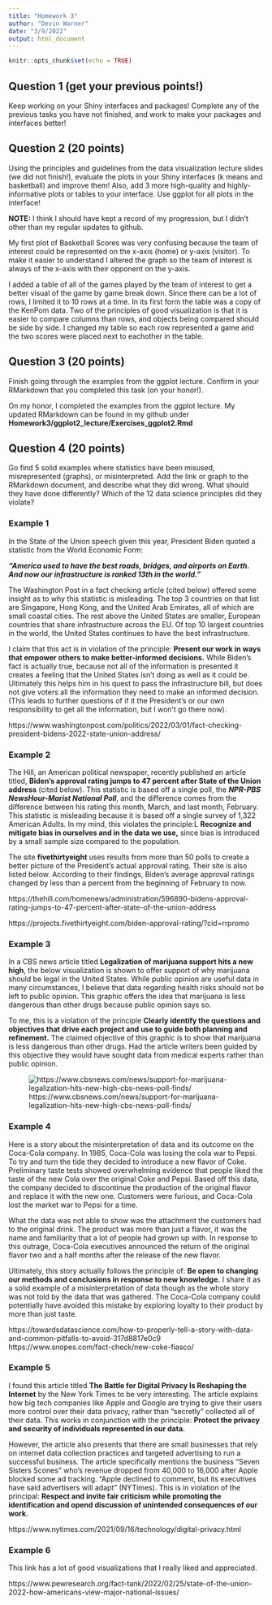 ```yaml
---
title: "Homework 3"
author: "Devin Warner"
date: "3/9/2022"
output: html_document
---
```


```r
knitr::opts_chunk$set(echo = TRUE)
```
## Question 1 (get your previous points!) 
Keep working on your Shiny interfaces and packages! Complete any of the previous tasks you have not finished, and work to make your packages and interfaces better!

## Question 2 (20 points) 
Using the principles and guidelines from the data visualization lecture slides (we did not finish!), evaluate the plots in your Shiny interfaces (k means and basketball) and improve them! Also, add 3 more high-quality and highly-informative plots or tables to your interface. Use ggplot for all plots in the interface!

**NOTE:** I think I should have kept a record of my progression, but I didn't other than my regular updates to github. 

My first plot of Basketball Scores was very confusing because the team of interest could be represented on the x-axis (home) or y-axis (visitor). To make it easier to understand I altered the graph so the team of interest is always of the x-axis with their opponent on the y-axis. 

I added a table of all of the games played by the team of interest to get a better visual of the game by game break down. Since there can be a lot of rows, I limited it to 10 rows at a time. In its first form the table was a copy of the KenPom data. Two of the principles of good visualization is that it is easier to compare columns than rows, and objects being compared should be side by side. I changed my table so each row represented a game and the two scores were placed next to eachother in the table. 

## Question 3 (20 points) 
Finish going through the examples from the ggplot lecture. Confirm in your RMarkdown that you completed this task (on your honor!).

On my honor, I completed the examples from the ggplot lecture. My updated RMarkdown can be found in my github under __Homework3/ggplot2_lecture/Exercises_ggplot2.Rmd__

## Question 4 (20 points) {.tabset}
Go find 5 solid examples where statistics have been misused, misrepresented (graphs), or misinterpreted. Add the link or graph to the RMarkdown document, and describe what they did wrong. What should they have done differently? Which of the 12 data science principles did they violate?

### Example 1
In the State of the Union speech given this year, President Biden quoted a statistic from the World Economic Form: 

***“America used to have the best roads, bridges, and airports on Earth. And now our infrastructure is ranked 13th in the world.”***

The Washington Post in a fact checking article (cited below) offered some insight as to why this statistic is misleading. The top 3 countries on that list are Singapore, Hong Kong, and the United Arab Emirates, all of which are small coastal cities. The rest above the United States are smaller, European countries that share infrastructure across the EU. Of top 10 largest countries in the world, the United States continues to have the best infrastructure. 

I claim that this act is in violation of the principle: **Present our work in ways that empower others to make better-informed decisions.** While Biden's fact is actually true, because not all of the information is presented it creates a feeling that the United States isn't doing as well as it could be. Ultimately this helps him in his quest to pass the infrastructure bill, but does not give voters all the information they need to make an informed decision. (This leads to further questions of if it the President's or our own responsibility to get all the information, but I won't go there now).

https://www.washingtonpost.com/politics/2022/03/01/fact-checking-president-bidens-2022-state-union-address/

### Example 2

The Hill, an American political newspaper, recently published an article titled, **Biden's approval rating jumps to 47 percent after State of the Union address** (cited below). This statistic is based off a single poll, the ___NPR-PBS NewsHour-Marist National Poll___, and the difference comes from the difference between his rating this month, March, and last month, February. This statistic is misleading because it is based off a single survey of 1,322 American Adults. In my mind, this violates the principle:L **Recognize and mitigate bias in ourselves and in the data we use,** since bias is introduced by a small sample size compared to the population. 

The site **fivethirtyeight** uses results from more than 50 polls to create a better picture of the President's actual approval rating. Their site is also listed below. According to their findings, Biden's average approval ratings changed by less than a percent from the beginning of February to now. 

https://thehill.com/homenews/administration/596890-bidens-approval-rating-jumps-to-47-percent-after-state-of-the-union-address

https://projects.fivethirtyeight.com/biden-approval-rating/?cid=rrpromo

### Example 3

In a CBS news article titled **Legalization of marijuana support hits a new high**, the below visualization is shown to offer support of why marijuana should be legal in the United States. While public opinion are useful data in many circumstances, I believe that data regarding health risks should not be left to public opinion. This graphic offers the idea that marijuana is less dangerous than other drugs because public opinion says so. 

To me, this is a violation of the principle **Clearly identify the questions and objectives that drive each project and use to guide both planning and refinement.** The claimed objective of this graphic is to show that marijuana is less dangerous than other drugs. Had the article writers been guided by this objective they would have sought data from medical experts rather than public opinion. 

![https://www.cbsnews.com/news/support-for-marijuana-legalization-hits-new-high-cbs-news-poll-finds/](Marijuana.jpg)

### Example 4

Here is a story about the misinterpretation of data and its outcome on the Coca-Cola company. In 1985, Coca-Cola was losing the cola war to Pepsi. To try and turn the tide they decided to introduce a new flavor of Coke. Preliminary taste tests showed overwhelming evidence that people liked the taste of the new Cola over the original Coke and Pepsi. Based off this data, the company decided to discontinue the production of the original flavor and replace it with the new one. Customers were furious, and Coca-Cola lost the market war to Pepsi for a time. 

What the data was not able to show was the attachment the customers had to the original drink. The product was more than just a flavor, it was the name and familiarity that a lot of people had grown up with. In response to this outrage, Coca-Cola executives announced the return of the original flavor two and a half months after the release of the new flavor. 

Ultimately, this story actually follows the principle of: **Be open to changing our methods and conclusions in response to new knowledge.** I share it as a solid example of a misinterpretation of data though as the whole story was not told by the data that was gathered. The Coca-Cola company could potentially have avoided this mistake by exploring loyalty to their product by more than just taste. 

https://towardsdatascience.com/how-to-properly-tell-a-story-with-data-and-common-pitfalls-to-avoid-317d8817e0c9
https://www.snopes.com/fact-check/new-coke-fiasco/

### Example 5 

I found this article titled **The Battle for Digital Privacy Is Reshaping the Internet** by the New York Times to be very interesting. The article explains how big tech companies like Apple and Google are trying to give their users more control over their data privacy, rather than "secretly" collected all of their data. This works in conjunction with the principle: **Protect the privacy and security of individuals represented in our data.**

However, the article also presents that there are small businesses that rely on internet data collection practices and targeted advertising to run a successful business. The article specifically mentions the business "Seven Sisters Scones" who's revenue dropped from 40,000 to 16,000 after Apple blocked some ad tracking. "Apple declined to comment, but its executives have said advertisers will adapt" (NYTimes). This is in violation of the principal: **Respect and invite fair criticism while promoting the identification and opend discussion of unintended consequences of our work.**

https://www.nytimes.com/2021/09/16/technology/digital-privacy.html

### Example 6 

This link has a lot of good visualizations that I really liked and appreciated.

https://www.pewresearch.org/fact-tank/2022/02/25/state-of-the-union-2022-how-americans-view-major-national-issues/